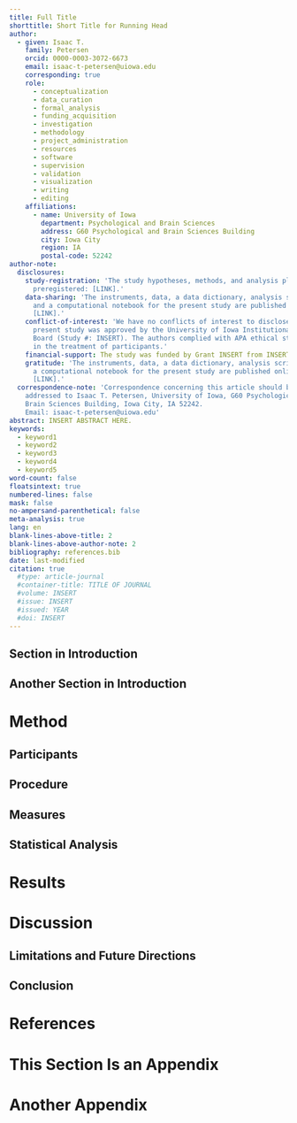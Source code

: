 ```yaml
---
title: Full Title
shorttitle: Short Title for Running Head
author:
  - given: Isaac T.
    family: Petersen
    orcid: 0000-0003-3072-6673
    email: isaac-t-petersen@uiowa.edu
    corresponding: true
    role:
      - conceptualization
      - data_curation
      - formal_analysis
      - funding_acquisition
      - investigation
      - methodology
      - project_administration
      - resources
      - software
      - supervision
      - validation
      - visualization
      - writing
      - editing
    affiliations:
      - name: University of Iowa
        department: Psychological and Brain Sciences
        address: G60 Psychological and Brain Sciences Building
        city: Iowa City
        region: IA
        postal-code: 52242
author-note:
  disclosures:
    study-registration: 'The study hypotheses, methods, and analysis plan were
      preregistered: [LINK].'
    data-sharing: 'The instruments, data, a data dictionary, analysis scripts,
      and a computational notebook for the present study are published online: 
      [LINK].'
    conflict-of-interest: 'We have no conflicts of interest to disclose. The 
      present study was approved by the University of Iowa Institutional Review
      Board (Study #: INSERT). The authors complied with APA ethical standards
      in the treatment of participants.'
    financial-support: The study was funded by Grant INSERT from INSERT.
    gratitude: 'The instruments, data, a data dictionary, analysis scripts, and
      a computational notebook for the present study are published online: 
      [LINK].'
  correspondence-note: 'Correspondence concerning this article should be
    addressed to Isaac T. Petersen, University of Iowa, G60 Psychological and
    Brain Sciences Building, Iowa City, IA 52242.
    Email: isaac-t-petersen@uiowa.edu'
abstract: INSERT ABSTRACT HERE.
keywords:
  - keyword1
  - keyword2
  - keyword3
  - keyword4
  - keyword5
word-count: false
floatsintext: true
numbered-lines: false
mask: false
no-ampersand-parenthetical: false
meta-analysis: true
lang: en
blank-lines-above-title: 2
blank-lines-above-author-note: 2
bibliography: references.bib
date: last-modified
citation: true
  #type: article-journal
  #container-title: TITLE OF JOURNAL
  #volume: INSERT
  #issue: INSERT
  #issued: YEAR
  #doi: INSERT
---
```


<!-- The introduction should not have a level-1 heading such as Introduction. -->

## Section in Introduction

## Another Section in Introduction

# Method

## Participants

## Procedure

## Measures

## Statistical Analysis

# Results

# Discussion

## Limitations and Future Directions

## Conclusion

# References

<!-- References will auto-populate in the refs div below -->

::: {#refs}
:::

# This Section Is an Appendix {#apx-a}

# Another Appendix {#apx-b}
